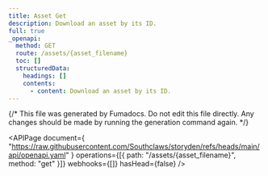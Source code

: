 ```yaml
---
title: Asset Get
description: Download an asset by its ID.
full: true
_openapi:
  method: GET
  route: /assets/{asset_filename}
  toc: []
  structuredData:
    headings: []
    contents:
      - content: Download an asset by its ID.
---
```


{/* This file was generated by Fumadocs. Do not edit this file directly. Any changes should be made by running the generation command again. */}

<APIPage
  document={
    "https://raw.githubusercontent.com/Southclaws/storyden/refs/heads/main/api/openapi.yaml"
  }
  operations={[{ path: "/assets/{asset_filename}", method: "get" }]}
  webhooks={[]}
  hasHead={false}
/>
